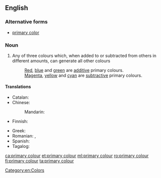 ==English==

===Alternative forms===
* [[primary color]]

===Noun===
{{wikipedia|primary color}}
{{en-noun|head=[[primary]] [[colour]]}}

# Any of three colours which, when added to or subtracted from others in different amounts, can generate all other colours
#: [[red|Red]], [[blue]] and [[green]] are [[additive]] primary colours.
#: [[magenta|Magenta]], [[yellow]] and [[cyan]] are [[subtractive]] primary colours.

====Translations====
{{trans-top|any of three colours which can generate all other colours}}
* Catalan: {{t|ca|color primari|m}}
* Chinese:
*: Mandarin: {{t+|cmn|原色|tr=yuánsè|sc=Hani}}
* Finnish: {{t|fi|pääväri}}
{{trans-mid}}
* Greek: {{t|el|βασικό χρώμα|n|sc=Grek}}
* Romanian: {{t|ro|culoare primară|f}}, {{t+|ro|culoare fundamentală|f}}
* Spanish: {{t|es|color primario|m}}
* Tagalog: {{t|tl|pangunahing kulay}}
{{trans-bottom}}

[[Category:en:Colors]]

[[ca:primary colour]]
[[et:primary colour]]
[[ml:primary colour]]
[[ro:primary colour]]
[[fi:primary colour]]
[[ta:primary colour]]